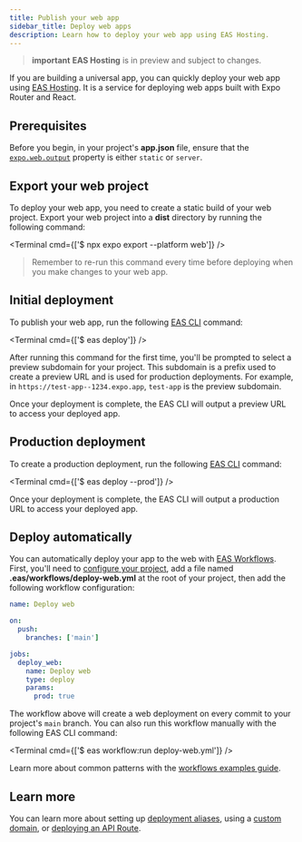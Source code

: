 ```yaml
---
title: Publish your web app
sidebar_title: Deploy web apps
description: Learn how to deploy your web app using EAS Hosting.
---
```



> **important** **EAS Hosting** is in preview and subject to changes.

If you are building a universal app, you can quickly deploy your web app using [EAS Hosting](/eas/hosting/introduction/). It is a service for deploying web apps built with Expo Router and React.

## Prerequisites

Before you begin, in your project's **app.json** file, ensure that the [`expo.web.output`](/versions/latest/config/app/#output) property is either `static` or `server`.

## Export your web project

To deploy your web app, you need to create a static build of your web project. Export your web project into a **dist** directory by running the following command:

<Terminal cmd={['$ npx expo export --platform web']} />

> Remember to re-run this command every time before deploying when you make changes to your web app.

## Initial deployment

To publish your web app, run the following [EAS CLI](/develop/tools/#eas-cli) command:

<Terminal cmd={['$ eas deploy']} />

After running this command for the first time, you'll be prompted to select a preview subdomain for your project. This subdomain is a prefix used to create a preview URL and is used for production deployments. For example, in `https://test-app--1234.expo.app`, `test-app` is the preview subdomain.

Once your deployment is complete, the EAS CLI will output a preview URL to access your deployed app.

## Production deployment

To create a production deployment, run the following [EAS CLI](/develop/tools/#eas-cli) command:

<Terminal cmd={['$ eas deploy --prod']} />

Once your deployment is complete, the EAS CLI will output a production URL to access your deployed app.

## Deploy automatically

You can automatically deploy your app to the web with [EAS Workflows](/eas/workflows/get-started/). First, you'll need to [configure your project](/eas/workflows/get-started/#configure-your-project), add a file named **.eas/workflows/deploy-web.yml** at the root of your project, then add the following workflow configuration:

```yaml .eas/workflows/deploy-web.yml
name: Deploy web

on:
  push:
    branches: ['main']

jobs:
  deploy_web:
    name: Deploy web
    type: deploy
    params:
      prod: true
```

The workflow above will create a web deployment on every commit to your project's `main` branch. You can also run this workflow manually with the following EAS CLI command:

<Terminal cmd={['$ eas workflow:run deploy-web.yml']} />

Learn more about common patterns with the [workflows examples guide](/eas/workflows/examples).

## Learn more

You can learn more about setting up [deployment aliases](/eas/hosting/deployments-and-aliases/), using a [custom domain](/eas/hosting/custom-domain/), or [deploying an API Route](/router/reference/api-routes/#deployment).

